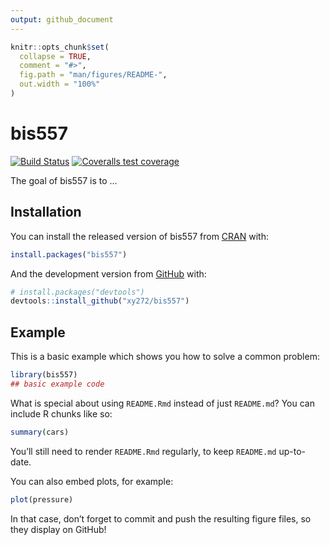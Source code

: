 ```yaml
---
output: github_document
---
```


<!-- README.md is generated from README.Rmd. Please edit that file -->

```r
knitr::opts_chunk$set(
  collapse = TRUE,
  comment = "#>",
  fig.path = "man/figures/README-",
  out.width = "100%"
)
```

# bis557

<!-- badges: start -->
[![Build Status](https://travis-ci.com/xy272/bis557.svg?branch=master)](https://travis-ci.com/xy272/bis557)
[![Coveralls test coverage](https://coveralls.io/repos/github/xy272/bis557/badge.svg)](https://coveralls.io/r/xy272/bis557?branch=master)
<!-- badges: end -->

The goal of bis557 is to ...

## Installation

You can install the released version of bis557 from [CRAN](https://CRAN.R-project.org) with:

``` r
install.packages("bis557")
```

And the development version from [GitHub](https://github.com/) with:

``` r
# install.packages("devtools")
devtools::install_github("xy272/bis557")
```
## Example

This is a basic example which shows you how to solve a common problem:

```r
library(bis557)
## basic example code
```

What is special about using `README.Rmd` instead of just `README.md`? You can include R chunks like so:

```r
summary(cars)
```

You'll still need to render `README.Rmd` regularly, to keep `README.md` up-to-date.

You can also embed plots, for example:

```r
plot(pressure)
```

In that case, don't forget to commit and push the resulting figure files, so they display on GitHub!
